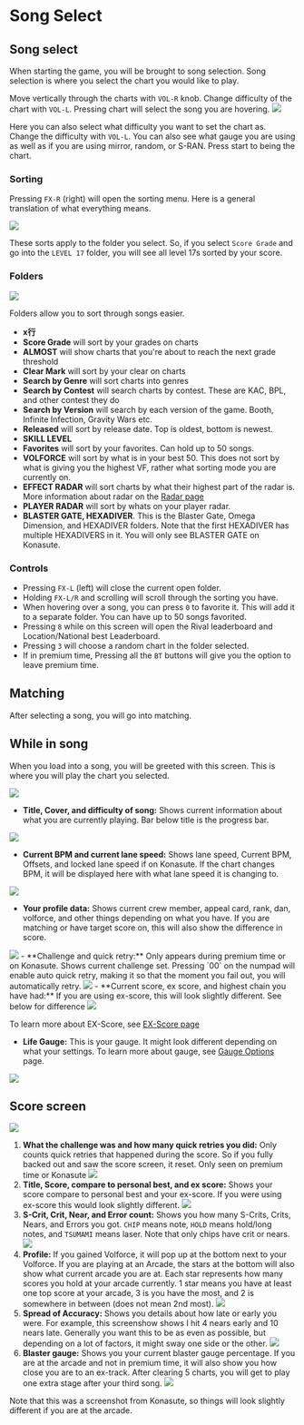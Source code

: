 
# Song Select

## Song select
When starting the game, you will be brought to song selection. Song selection is where you select the chart you would like to play.

Move vertically through the charts with `VOL-R` knob. Change difficulty of the chart with `VOL-L`. Pressing chart will select the song you are hovering.
<Image src="/startingout/songselect/chartpreview.png" className="w-150"/>

Here you can also select what difficulty you want to set the chart as. Change the difficulty with `VOL-L`. You can also see what gauge you are using as well as if you are using mirror, random, or S-RAN. Press start to being the chart.

### Sorting

Pressing `FX-R` (right) will open the sorting menu. Here is a general translation of what everything
means.

<Image src="/startingout/songselect/Sort.png" className="w-100"/>

These sorts apply to the folder you select. So, if you select `Score Grade` and go into the `LEVEL 17` folder, you will see all level 17s sorted by your score.

### Folders
<Image src="/startingout/songselect/folders.png"/>

Folders allow you to sort through songs easier.
- **x行** 
- **Score Grade** will sort by your grades on charts
- **ALMOST** will show charts that you're about to reach the next grade threshold
- **Clear Mark** will sort by your clear on charts
- **Search by Genre** will sort charts into genres
- **Search by Contest** will search charts by contest. These are KAC, BPL, and other contest they do
- **Search by Version** will search by each version of the game. Booth, Infinite Infection, Gravity Wars etc.
- **Released** will sort by release date. Top is oldest, bottom is newest.
- **SKILL LEVEL**
- **Favorites** will sort by your favorites. Can hold up to 50 songs.
- **VOLFORCE** will sort by what is in your best 50. This does not sort by what is giving you the highest VF, rather what sorting mode you are currently on.
- **EFFECT RADAR** will sort charts by what their highest part of the radar is. More information about radar on the [Radar page](/compendium/radar)
- **PLAYER RADAR** will sort by whats on your player radar.
- **BLASTER GATE, HEXADIVER**. This is the Blaster Gate, Omega Dimension, and HEXADIVER folders. Note that the first HEXADIVER has multiple HEXADIVERS in it. You will only see BLASTER GATE on Konasute.

### Controls
- Pressing `FX-L` (left) will close the current open folder. 
- Holding `FX-L/R` and scrolling will scroll through the sorting you have. 
- When hovering over a song, you can press `0` to favorite it. This will add it to a separate folder. You can have up to 50 songs favorited.
- Pressing `8` while on this screen will open the Rival leaderboard and Location/National best Leaderboard. 
- Pressing `3` will choose a random chart in the folder selected.
- If in premium time, Pressing all the `BT` buttons will give you the option to leave premium time.


## Matching
After selecting a song, you will go into matching.

## While in song
When you load into a song, you will be greeted with this screen. This is where you will play the chart you selected.

<Image src="/startingout/songselect/ingame.jpg" className="w-100"/>


- **Title, Cover, and difficulty of song:** Shows current information about what you are currently playing. Bar below title is the progress bar. 
<Image src="/startingout/songselect/title.png" className="h-60"/>

- **Current BPM and current lane speed:** Shows lane speed, Current BPM, Offsets, and locked lane speed if on Konasute. If the chart changes BPM, it will be displayed here with what lane speed it is changing to.
<Image src="/startingout/songselect/bpm-and-lanespeed.png" className="h-100"/>

- **Your profile data:** Shows current crew member, appeal card, rank, dan, volforce, and other things depending on what you have. If you are matching or have target score on, this will also show the difference in score.
<Image src="/startingout/songselect/player-profile.png" className="h-100"/>
- **Challenge and quick retry:** Only appears during premium time or on Konasute. Shows current challenge set. Pressing `00` on the numpad will enable auto quick retry, making it so that the moment you fail out, you will automatically
   retry.
<Image src="/startingout/songselect/challenge.png" className="h-100"/>
- **Current score, ex score, and highest chain you have had:** If you are using
   ex-score, this will look slightly different. See below for difference
<Image src="/startingout/songselect/scoredifference.png" />

To learn more about EX-Score, see [EX-Score page](/compendium/exscore)

- **Life Gauge:** This is your gauge. It might look different depending on what your
   settings. To learn more about gauge, see [Gauge Options](/compendium/gauge-options) page.
<Image src="/startingout/songselect/gauge.png" className="w-40"/>

## Score screen

<Image src="/startingout/songselect/scoreScreen.jpg" className="w-120"/>

1. **What the challenge was and how many quick retries you did:** Only counts quick
   retries that happened during the score. So if you fully backed out and saw
   the score screen, it reset. Only seen on premium time or Konasute
   <Image src="/startingout/songselect/quick-retry.png" className="w-80"/>
2. **Title, Score, compare to personal best, and ex score:** Shows your score compare to personal best and your ex-score. If you were using
   ex-score this would look slightly different. 
   <Image src="/startingout/songselect/clear-title.png" className="w-100"/>
3. **S-Crit, Crit, Near, and Error count:** Shows you how many S-Crits, Crits,
   Nears, and Errors you got. `CHIP` means note, `HOLD` means hold/long notes,
   and `TSUMAMI` means laser. Note that only chips have crit or nears.
   <Image src="/startingout/songselect/count.png" className="w-100"/>
4. **Profile:** If you gained Volforce, it will pop up at the bottom next to your
   Volforce. If you are playing at an Arcade, the stars at the bottom will also
   show what current arcade you are at. Each star represents how many scores you
   hold at your arcade currently. 1 star means you have at least one top score
   at your arcade, 3 is you have the most, and 2 is somewhere in between (does
   not mean 2nd most).
   <Image src="/startingout/songselect/profile-after.png" className="w-110"/>
5. **Spread of Accuracy:** Shows you details about how late or early you were. For example, this screenshow shows I hit 4 nears early and 10 nears late. Generally you want this to be as even as possible, but depending
   on a lot of factors, it might sway one side or the other.
   <Image src="/startingout/songselect/spread.png" className="w-100"/>
6. **Blaster gauge:** Shows you your current blaster gauge percentage. If you are at
   the arcade and not in premium time, it will also show you how close you are
   to an ex-track. After clearing 5 charts, you will get to play one extra stage
   after your third song.
   <Image src="/startingout/songselect/blaster.png" className="w-100"/>

Note that this was a screenshot from Konasute, so things will look slightly different if you are at the arcade. 
